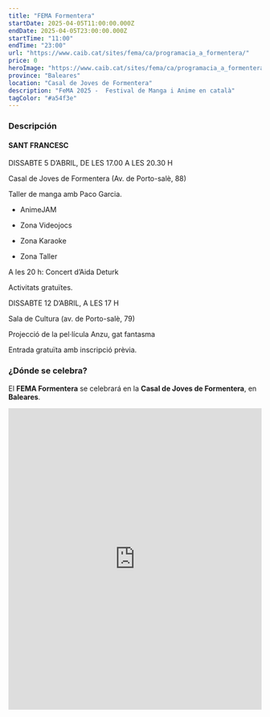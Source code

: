 ```yaml
---
title: "FEMA Formentera"
startDate: 2025-04-05T11:00:00.000Z
endDate: 2025-04-05T23:00:00.000Z
startTime: "11:00"
endTime: "23:00"
url: "https://www.caib.cat/sites/fema/ca/programacia_a_formentera/"
price: 0
heroImage: "https://www.caib.cat/sites/fema/ca/programacia_a_formentera/archivopub.do?ctrl=MCRST14066ZI498826&id=498826"
province: "Baleares"
location: "Casal de Joves de Formentera"
description: "FeMA 2025 -  Festival de Manga i Anime en català"
tagColor: "#a54f3e"
---
```


### Descripción

#### SANT FRANCESC

DISSABTE 5 D’ABRIL, DE LES 17.00 A LES 20.30 H

Casal de Joves de Formentera (Av. de Porto-salè, 88)

Taller de manga amb Paco Garcia.

- AnimeJAM

- Zona Videojocs

- Zona Karaoke

- Zona Taller

A les 20 h: Concert d’Aida Deturk

Activitats gratuïtes.

DISSABTE 12 D’ABRIL, A LES 17 H

Sala de Cultura (av. de Porto-salè, 79)

Projecció de la pel·lícula Anzu, gat fantasma

Entrada gratuïta amb inscripció prèvia.

### ¿Dónde se celebra?

El **FEMA Formentera** se celebrará en la **Casal de Joves de Formentera**, en **Baleares**.
<iframe src="https://www.google.com/maps/embed?pb=!1m18!1m12!1m3!1d3498.569313710012!2d1.4233729117342!3d38.70763905776024!2m3!1f0!2f0!3f0!3m2!1i1024!2i768!4f13.1!3m3!1m2!1s0x129959b3efef6153%3A0x21c7135c02a11e50!2sCasal%20de%20Joves%20de%20Formentera!5e1!3m2!1ses!2ses!4v1742837831290!5m2!1ses!2ses" width="100%" height="600" style="border:0;" allowfullscreen="" loading="lazy" referrerpolicy="no-referrer-when-downgrade"></iframe>

